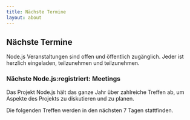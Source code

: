```yaml
---
title: Nächste Termine
layout: about
---
```


## Nächste Termine

Node.js Veranstaltungen sind offen und öffentlich zugänglich. Jeder ist herzlich eingeladen, teilzunehmen und teilzunehmen.

### Nächste Node.js:registriert: Meetings

Das Projekt Node.js hält das ganze Jahr über zahlreiche Treffen ab, um Aspekte des Projekts zu diskutieren und zu planen.

Die folgenden Treffen werden in den nächsten 7 Tagen stattfinden.

<UpcomingMeetings />
